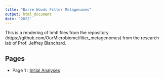 ```yaml
---
title: "Barre Woods Filter Metagenomes"
output: html_document
date: '2022'
---
```


This is a rendering of hmtl files from the repository (https://github.com/OurMicrobiome/filter_metagenomes) from the research lab of Prof. Jeffrey Blanchard. 

## Pages

* Page 1 : [Initial Analyses](merge_checkM_gtdb_metabat_genome.hmtl)

